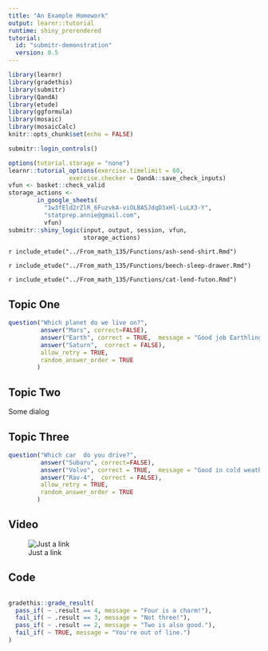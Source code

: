 ```yaml
---
title: "An Example Homework"
output: learnr::tutorial
runtime: shiny_prerendered
tutorial:
  id: "submitr-demonstration"
  version: 0.5
---
```


```r
library(learnr)
library(gradethis)
library(submitr)
library(QandA)
library(etude)
library(ggformula)
library(mosaic)
library(mosaicCalc)
knitr::opts_chunk$set(echo = FALSE)

```

<!-- Start login block 
# Another possibility
storage_actions <- in_local_file("submissions.csv")
-->

```r
submitr::login_controls()
```


```r
options(tutorial.storage = "none")
learnr::tutorial_options(exercise.timelimit = 60, 
                 exercise.checker = QandA::save_check_inputs)
vfun <- basket::check_valid
storage_actions <- 
        in_google_sheets(
          "1w3fEld2rZlR_6FuzvkA-viOLBA5JdqD3xHl-LuLX3-Y",
          "statprep.annie@gmail.com",
          vfun)
submitr::shiny_logic(input, output, session, vfun,
                     storage_actions)
```

<!--End login block-->

`r include_etude("../From_math_135/Functions/ash-send-shirt.Rmd")`

`r include_etude("../From_math_135/Functions/beech-sleep-drawer.Rmd")`

`r include_etude("../From_math_135/Functions/cat-lend-futon.Rmd")`




## Topic One

```r
question("Which planet do we live on?",
         answer("Mars", correct=FALSE),
         answer("Earth", correct = TRUE,  message = "Good job Earthling!"),
         answer("Saturn",  correct = FALSE),
         allow_retry = TRUE,
         random_answer_order = TRUE
        )
```

## Topic Two

Some dialog

## Topic Three

```r
question("Which car  do you drive?",
         answer("Subaru", correct=FALSE),
         answer("Volvo", correct = TRUE,  message = "Good in cold weather."),
         answer("Rav-4",  correct = FALSE),
         allow_retry = TRUE,
         random_answer_order = TRUE
        )
```


## Video

![Just a link](https://youtu.be/zNzZ1PfUDNk)


## Code

```r

```

```r
gradethis::grade_result(
  pass_if( ~ .result == 4, message = "Four is a charm!"),
  fail_if( ~ .result == 3, message = "Not three!"),
  pass_if( ~ .result == 2, message = "Two is also good."),
  fail_if( ~ TRUE, message = "You're out of line.")
)
```
